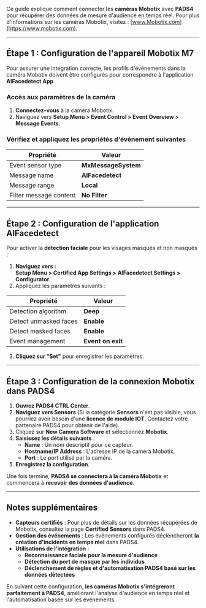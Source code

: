 Ce guide explique comment connecter les **caméras Mobotix** avec **PADS4** pour récupérer des données de mesure d'audience en temps réel. Pour plus d'informations sur les caméras Mobotix, visitez : [www.Mobotix.com](https://www.mobotix.com).

***

## **Étape 1 : Configuration de l'appareil Mobotix M7**

Pour assurer une intégration correcte, les profils d'événements dans la caméra Mobotix doivent être configurés pour correspondre à l'application **AIFacedetect App**.

### **Accès aux paramètres de la caméra**

1. **Connectez-vous** à la caméra Mobotix.
2. Naviguez vers **Setup Menu > Event Control > Event Overview > Message Events**.

### **Vérifiez et appliquez les propriétés d'événement suivantes**

| **Propriété**          | **Valeur**          |
| ---------------------- | ------------------- |
| Event sensor type      | **MxMessageSystem** |
| Message name           | **AIFacedetect**    |
| Message range          | **Local**           |
| Filter message content | **No Filter**       |

***

## **Étape 2 : Configuration de l'application AIFacedetect**

Pour activer la **détection faciale** pour les visages masqués et non masqués :

1. **Naviguez vers :**\
   **Setup Menu > Certified App Settings > AIFacedetect Settings > Configurator**.
2. Appliquez les paramètres suivants :

| **Propriété**         | **Valeur**        |
| --------------------- | ----------------- |
| Detection algorithm   | **Deep**          |
| Detect unmasked faces | **Enable**        |
| Detect masked faces   | **Enable**        |
| Event management      | **Event on exit** |

3. **Cliquez sur "Set"** pour enregistrer les paramètres.

***

## **Étape 3 : Configuration de la connexion Mobotix dans PADS4**

1. **Ouvrez PADS4 CTRL Center**.
2. **Naviguez vers Sensors** (Si la catégorie **Sensors** n'est pas visible, vous pourriez avoir besoin d'une **licence de module IOT**. Contactez votre partenaire PADS4 pour obtenir de l'aide).
3. Cliquez sur **New Camera Software** et sélectionnez **Mobotix**.
4. **Saisissez les détails suivants** :
   * **Name** : Un nom descriptif pour ce capteur.
   * **Hostname/IP Address** : L'adresse IP de la caméra Mobotix.
   * **Port** : Le port utilisé par la caméra.
5. **Enregistrez la configuration**.

Une fois terminé, **PADS4 se connectera à la caméra Mobotix** et commencera à **recevoir des données d'audience**.

***

## **Notes supplémentaires**

* **Capteurs certifiés** : Pour plus de détails sur les données récupérées de Mobotix, consultez la page **Certified Sensors** dans PADS4.
* **Gestion des événements** : Les événements configurés déclencheront **la création d'incidents en temps réel** dans PADS4.
* **Utilisations de l'intégration** :
  * **Reconnaissance faciale pour la mesure d'audience**
  * **Détection du port de masque par les individus**
  * **Déclenchement de règles et d'automatisation PADS4 basé sur les données détectées**

En suivant cette configuration, **les caméras Mobotix s'intégreront parfaitement à PADS4**, améliorant l'analyse d'audience en temps réel et l'automatisation basée sur les événements.
